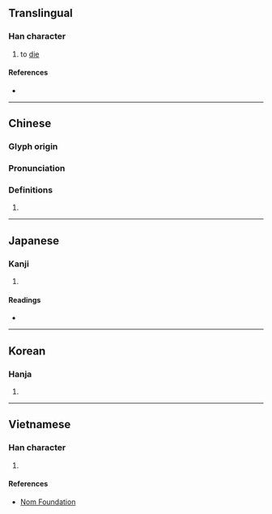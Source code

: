 {{character info/new}}
==Translingual==

===Han character===
{{Han char|rn=78|rad=歹|as=05|sn=9|four=17210|canj=MNBM|ids=⿰歹且}}

# to [[die]]

====References====
* {{Han ref|kx=0579.340|dkj=16408|dj=0971.370|hdz=21383.160|uh=6B82|ud=27522|bh=CF65|bd=53093}}

----

==Chinese==
{{zh-forms}}

===Glyph origin===
{{Han etym}}

===Pronunciation===
{{zh-pron
|m=cú
|c=cou4
|mc=y
|oc=y
|ma=
|cat=v
}}

===Definitions===
{{zh-hanzi}}

# {{rfdef|lang=zh}}

----

==Japanese==

===Kanji===
{{ja-kanji|grade=|rs=歹05}}

# {{defn|lang=ja|sort=歹05}}

====Readings====
* {{ja-readings|on=[[そ]] (so), [[ぞ]] (zo)|kun=[[しぬ]] (shinu)}}

----

==Korean==

===Hanja===
{{ko-hanja|hangeul=조|eumhun=|rv=jo|mr=cho|y=co}}

# {{defn|lang=ko|sort=歹05}}

----

==Vietnamese==

===Han character===
{{vi-readings|rs=歹05| hanviet = [[tò]], [[tồ]], [[trồ]], [[tùa]]}}

# {{defn|lang=vi|sort=歹05}}

====References====
*[http://nomfoundation.org/common/nom_details.php?codepoint=6b82 Nom Foundation]